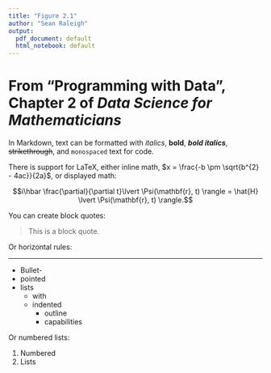 ```yaml
---
title: "Figure 2.1"
author: "Sean Raleigh"
output:
  pdf_document: default
  html_notebook: default
---
```


# From "Programming with Data", Chapter 2 of *Data Science for Mathematicians*

In Markdown, text can be formatted with *italics*, **bold**, ***bold italics***, ~~strikethrough~~, and `monospaced` text for code.

There is support for LaTeX, either inline math, $x = \frac{-b \pm \sqrt{b^{2} - 4ac}}{2a}$, or displayed math:

$$i\hbar \frac{\partial}{\partial t}\lvert \Psi(\mathbf{r}, t) \rangle = \hat{H} \lvert \Psi(\mathbf{r}, t) \rangle.$$

You can create block quotes:

> This is a block quote.

Or horizontal rules:

***

* Bullet-
* pointed
* lists
  * with
  * indented
    * outline
    * capabilities
    
Or numbered lists:

1. Numbered
2. Lists


